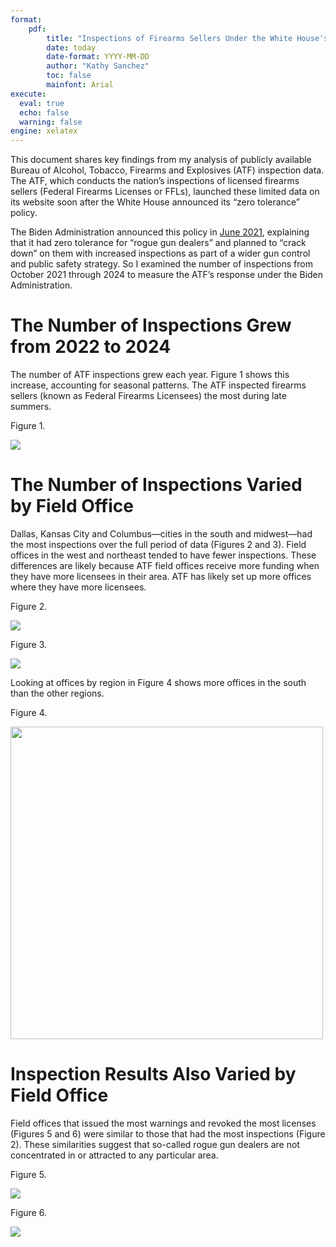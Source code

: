 ```yaml
---
format: 
    pdf:
        title: "Inspections of Firearms Sellers Under the White House's 2021 Zero Tolerance Policy"
        date: today
        date-format: YYYY-MM-DD
        author: "Kathy Sanchez"
        toc: false
        mainfont: Arial
execute:
  eval: true
  echo: false
  warning: false
engine: xelatex
---
```


This document shares key findings from my analysis of publicly available Bureau of Alcohol, Tobacco, Firearms and Explosives (ATF) inspection data. The ATF, which conducts the nation's inspections of licensed firearms sellers (Federal Firearms Licenses or FFLs), launched these limited data on its website soon after the White House announced its "zero tolerance" policy.

The Biden Administration announced this policy in [June 2021](https://www.whitehouse.gov/briefing-room/statements-releases/2021/06/23/fact-sheet-biden-harris-administration-announces-comprehensive-strategy-to-prevent-and-respond-to-gun-crime-and-ensure-public-safety/), explaining that it had zero tolerance for "rogue gun dealers" and planned to "crack down" on them with increased inspections as part of a wider gun control and public safety strategy. So I examined the number of inspections from October 2021 through 2024 to measure the ATF's response under the Biden Administration.

\newpage

# The Number of Inspections Grew from 2022 to 2024 

The number of ATF inspections grew each year. Figure 1 shows this increase, accounting for seasonal patterns. The ATF inspected firearms sellers (known as Federal Firearms Licensees) the most during late summers.

Figure 1. 
 
![](./output/plots/National_Inspection_Seasonality.png)

\newpage

# The Number of Inspections Varied by Field Office

Dallas, Kansas City and Columbus—cities in the south and midwest—had the most inspections over the full period of data (Figures 2 and 3). Field offices in the west and northeast tended to have fewer inspections. These differences are likely because ATF field offices receive more funding when they have more licensees in their area. ATF has likely set up more offices where they have more licensees.

Figure 2. 
 
![](./output/plots/FieldOffice_Treemap_Inspections.png)

\newpage

Figure 3. 

![](./output/plots/Region_Treemap_Inspections.png)

\newpage

Looking at offices by region in Figure 4 shows more offices in the south than the other regions.

Figure 4. 

![](./output/plots/Region_Bar_Inspections.png){width=500}

\newpage

# Inspection Results Also Varied by Field Office

Field offices that issued the most warnings and revoked the most licenses (Figures 5 and 6) were similar to those that had the most inspections (Figure 2). These similarities suggest that so-called rogue gun dealers are not concentrated in or attracted to any particular area.

Figure 5. 
 
![](./output/plots/FieldOffice_Treemap_Warnings.png)

\newpage

Figure 6. 
 
![](./output/plots/FieldOffice_Treemap_Revoked_Licenses.png)

